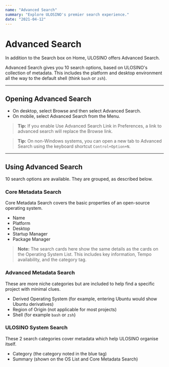 ```yaml
---
name: "Advanced Search"
summary: "Explore ULOSINO's premier search experience."
date: "2021-04-12"
---
```


# Advanced Search

In addition to the Search box on Home, ULOSINO offers Advanced Search.

Advanced Search gives you 10 search options, based on ULOSINO's collection of metadata. This includes the platform and desktop environment all the way to the default shell (think `bash` or `zsh`).

---

## Opening Advanced Search

- On desktop, select Browse and then select Advanced Search.
- On mobile, select Advanced Search from the Menu.

> **Tip:** If you enable Use Advanced Search Link in Preferences, a link to advanced search will replace the Browse link.

> **Tip:** On non-Windows systems, you can open a new tab to Advanced Search using the keyboard shortcut `Control+Option+N`.

---

## Using Advanced Search

10 search options are available. They are grouped, as described below.

### Core Metadata Search

Core Metadata Search covers the basic properties of an open-source operating system.

- Name
- Platform
- Desktop
- Startup Manager
- Package Manager

> **Note:** The search cards here show the same details as the cards on the Operating System List. This includes key information, Tempo availability, and the category tag.

### Advanced Metadata Search

These are more niche categories but are included to help find a specific project with minimal clues.

- Derived Operating System (for example, entering Ubuntu would show Ubuntu derivatives)
- Region of Origin (not applicable for most projects)
- Shell (for example `bash` or `zsh`)

### ULOSINO System Search

These 2 search categories cover metadata which help ULOSINO organise itself.

- Category (the category noted in the blue tag)
- Summary (shown on the OS List and Core Metadata Search)
